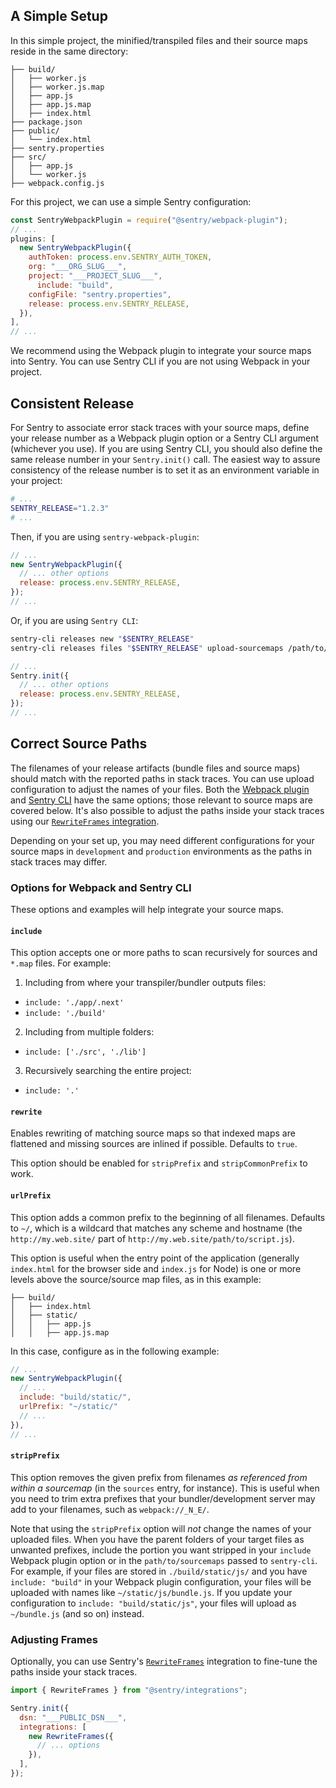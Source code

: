 ## A Simple Setup

In this simple project, the minified/transpiled files and their source maps reside in the same directory:

```{tabTitle: Project Structure}
├── build/
│   ├── worker.js
│   ├── worker.js.map
│   ├── app.js
│   ├── app.js.map
│   ├── index.html
├── package.json
├── public/
│   └── index.html
├── sentry.properties
├── src/
│   ├── app.js
│   └── worker.js
├── webpack.config.js
```

For this project, we can use a simple Sentry configuration:

```javascript {tabTitle: webpack.config.js}
const SentryWebpackPlugin = require("@sentry/webpack-plugin");
// ...
plugins: [
  new SentryWebpackPlugin({
    authToken: process.env.SENTRY_AUTH_TOKEN,
    org: "___ORG_SLUG___",
    project: "___PROJECT_SLUG___",
      include: "build",
    configFile: "sentry.properties",
    release: process.env.SENTRY_RELEASE,	   
  }),
],
// ...
```

We recommend using the Webpack plugin to integrate your source maps into Sentry. You can use Sentry CLI if you are not using Webpack in your project.

## Consistent Release

For Sentry to associate error stack traces with your source maps, define your release number as a Webpack plugin option or a Sentry CLI argument (whichever you use). If you are using Sentry CLI, you should also define the same release number in your `Sentry.init()` call. The easiest way to assure consistency of the release number is to set it as an environment variable in your project:

```bash {tabTitle:.env}
# ...
SENTRY_RELEASE="1.2.3"
# ...
```

Then, if you are using `sentry-webpack-plugin`:

```javascript {tabTitle: webpack.config.js}
// ...
new SentryWebpackPlugin({
  // ... other options
  release: process.env.SENTRY_RELEASE,
});
// ...
```

Or, if you are using `Sentry CLI`:

```bash
sentry-cli releases new "$SENTRY_RELEASE"
sentry-cli releases files "$SENTRY_RELEASE" upload-sourcemaps /path/to/sourcemaps
```

```javascript {tabTitle: index.js}
// ...
Sentry.init({
  // ... other options
  release: process.env.SENTRY_RELEASE,
});
// ...
```

## Correct Source Paths

The filenames of your release artifacts (bundle files and source maps) should match with the reported paths in stack traces. You can use upload configuration to adjust the names of your files. Both the [Webpack plugin](https://github.com/getsentry/sentry-webpack-plugin#options) and [Sentry CLI](https://docs.sentry.io/product/cli/releases/#sentry-cli-sourcemaps) have the same options; those relevant to source maps are covered below. It's also possible to adjust the paths inside your stack traces using our [`RewriteFrames` integration](/platforms/javascript/configuration/integrations/plugin/#rewriteframes).

<Note>

Depending on your set up, you may need different configurations for your source maps in `development` and `production` environments as the paths in stack traces may differ.

</Note>

### Options for Webpack and Sentry CLI

These options and examples will help integrate your source maps.

#### `include`

This option accepts one or more paths to scan recursively for sources and `*.map` files. For example:

1. Including from where your transpiler/bundler outputs files:

- `include: './app/.next'`
- `include: './build'`

2. Including from multiple folders:

- `include: ['./src', './lib']`

3. Recursively searching the entire project:

- `include: '.'`

#### `rewrite`

Enables rewriting of matching source maps so that indexed maps are flattened and missing sources are inlined if possible. Defaults to `true`.

This option should be enabled for `stripPrefix` and `stripCommonPrefix` to work.

#### `urlPrefix`

This option adds a common prefix to the beginning of all filenames. Defaults to `~/`, which is a wildcard that matches any scheme and hostname (the `http://my.web.site/` part of `http://my.web.site/path/to/script.js`).

This option is useful when the entry point of the application (generally `index.html` for the browser side and `index.js` for Node) is one or more levels above the source/source map files, as in this example:

```{tabTitle: Target Folder Structure}
├── build/
│   ├── index.html
│   ├── static/
│   │   ├── app.js
│   │   ├── app.js.map
```

In this case, configure as in the following example:

```javascript {tabTitle: webpack.config.js}
// ...
new SentryWebpackPlugin({
  // ...
  include: "build/static/",
  urlPrefix: "~/static/"
  // ...
}),
// ...
```

#### `stripPrefix`

This option removes the given prefix from filenames _as referenced from within a sourcemap_ (in the `sources` entry, for instance). This is useful when you need to trim extra prefixes that your bundler/development server may add to your filenames, such as `webpack://_N_E/`.

Note that using the `stripPrefix` option will _not_ change the names of your uploaded files. When you have the parent folders of your target files as unwanted prefixes,  include the portion you want stripped in your `include` Webpack plugin option or in the `path/to/sourcemaps` passed to `sentry-cli`. For example, if your files are stored in `./build/static/js/` and you have `include: "build"` in your Webpack plugin configuration, your files will be uploaded with names like `~/static/js/bundle.js`. If you update your configuration to `include: "build/static/js"`, your files will upload as `~/bundle.js` (and so on) instead.

### Adjusting Frames

Optionally, you can use Sentry's [`RewriteFrames`](/platforms/javascript/configuration/integrations/plugin/#rewriteframes) integration to fine-tune the paths inside your stack traces.

```javascript
import { RewriteFrames } from "@sentry/integrations";

Sentry.init({
  dsn: "___PUBLIC_DSN___",
  integrations: [
    new RewriteFrames({
      // ... options
    }),
  ],
});
```
